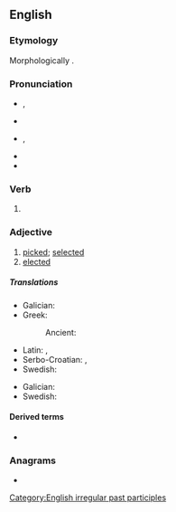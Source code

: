 {{also|Chosen|Chōsen|chōsen}}
==English==

===Etymology===
Morphologically {{suffix|en|chose|n}}.

===Pronunciation===
* {{a|UK}} {{enPR|chōz'ən}}, {{IPA|en|/ˈtʃəʊ.zən/}}
* {{rhymes|en|əʊzən}}
* {{a|US}} {{enPR|chōz'ən}}, {{IPA|en|/ˈtʃoʊ.zən/}}
* {{audio|en|En-us-chosen.ogg|audio}}
* {{rhymes|en|oʊzən}}

===Verb===
{{head|en|verb form}}

# {{inflection of|en|choose||past|part}}

===Adjective===
{{en-adj}}

# [[picked]]; [[selected]]
# [[elected]]

=====Translations=====
{{trans-top|picked}}
* Galician: {{t|gl|escolleito}}
* Greek:
*: Ancient: {{t|grc|ἐκλεκτός}}
{{trans-mid}}
* Latin: {{t|la|ēlectus}}, {{t|la|optīvus}}
* Serbo-Croatian: {{t+|sh|izabran}}, {{t+|sh|odabran}}
* Swedish: {{t+|sv|vald}}
{{trans-bottom}}

{{trans-top|elected}}
* Galician: {{t|gl|electo}}
* Swedish: {{t+|sv|vald}}
{{trans-mid}}
{{trans-bottom}}

====Derived terms====
* {{l|en|chosenness}}

===Anagrams===
* {{anagrams|en|a=cehnos|Cheons|Schoen|chones|cohens|enochs}}

[[Category:English irregular past participles]]